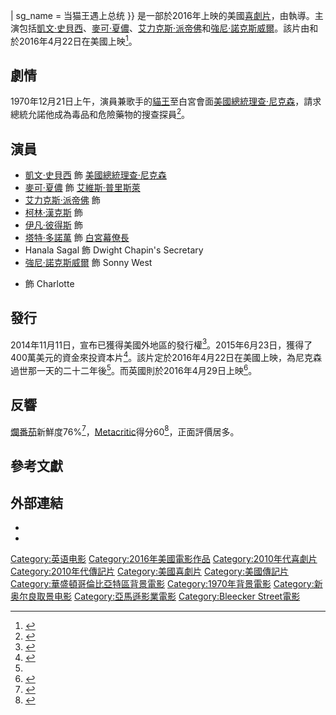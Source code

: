 {{noteTA
|G1=Show
|G2=Movie
|G3=PresidentsUS
|1=zh-tw:凱瑞·艾文斯;zh-cn:加利·艾尔维斯;zh-hk:卡利·艾域士;
|2=zh-tw:夏儂;zh-cn:珊农;zh-hk:沙朗;
}}
{{Infobox film
| name           = 當貓王碰上總統
| original_name  = {{lang|en|''Elvis & Nixon''}}
| image          = Elvis & Nixon Poster.jpg
| alt            = 
| caption        = 電影海報
| director       = {{link-en|麗莎·喬漢森|Liza Johnson}}
| producer       = {{Plainlist|
* Holly Wiersma
* {{link-en|卡西安·艾文斯|Cassian Elwes}}
}}
| writer       = {{Plainlist|
* Joey Sagal
* Hanala Sagal
* [[卡利·艾域士|卡利·艾域士]]
}}
| starring       = {{Plainlist|
* [[麥可·夏儂|麥可·夏儂]]
* [[凱文·史貝西|凱文·史貝西]]
* [[艾力克斯·派帝佛|艾力克斯·派帝佛]]
* [[強尼·諾克斯威爾|強尼·諾克斯威爾]]
}}
| music          = {{link-en|愛德華·希阿墨|Edward Shearmur}}
| cinematography = {{link-en|泰瑞·史泰西|Terry Stacey}}
| editing        = Michael Taylor
| studio         = {{Plainlist|
* Jellyfish Bloom
* Autumn Productions, Inc.
* Elevated Films
* Holly Wiersma Productions
* Johnny Mac and David Hansen Productions
* Benaroya Pictures
}}
| distributor    = {{Plainlist|
* {{link-en|亞馬遜影業|Amazon Studios}}
* {{link-en|Bleecker Street (公司)|Bleecker Street (company)|Bleecker Street}}
}}
| released       = {{Film date|2016|4|22|美國|2016|5|19|新加坡|2017|1|28|臺灣|2017|5|16|香港}}
| runtime        = 86分鐘<!--Theatrical runtime: 85:56--><ref>{{cite web | url=http://www.bbfc.co.uk/releases/elvis-nixon-film | title=''ELVIS & NIXON'' (15) | work=[[British_Board_of_Film_Classification|British Board of Film Classification]] | date=2016-03-22 | accessdate=2016-03-22 | archive-date=2016-05-18 | archive-url=https://web.archive.org/web/20160518192518/http://www.bbfc.co.uk/releases/elvis-nixon-film | dead-url=no }}</ref>
| country        = {{USA}}
| language       = 英語
| budget         = 400萬美元
| gross          = 140萬美元<ref name="BOM">{{cite web |url=http://www.boxofficemojo.com/movies/?id=elvisnixon.htm |title=Elvis & Nixon (2016) |website=Box Office Mojo |accessdate=2016-04-24 |archive-date=2016-04-21 |archive-url=https://web.archive.org/web/20160421131027/http://www.boxofficemojo.com/movies/?id=elvisnixon.htm |dead-url=no }}</ref>
| cn_name        = 猫王与尼克松
| hk_name        = 總統與歌神
| tw_name        = 當貓王碰上總統<ref>{{@movies|id=feen62093991|title=當貓王碰上總統‬ Elvis & Nixon}}<!-- 2016-04-19 accessdate --></ref>
| sg_name        = 当猫王遇上总统
}}
{{作品名稱|name=''Elvis & Nixon''|hk=總統與歌神|tw=當貓王碰上總統|cn=猫王与尼克松}}是一部於2016年上映的美國[[喜劇片|喜劇片]]，由{{link-en|麗莎·喬漢森|Liza Johnson}}執導。主演包括[[凱文·史貝西|凱文·史貝西]]、[[麥可·夏儂|麥可·夏儂]]、[[艾力克斯·派帝佛|艾力克斯·派帝佛]]和[[強尼·諾克斯威爾|強尼·諾克斯威爾]]。該片由{{link-en|亞馬遜影業|Amazon Studios}}和{{link-en|Bleecker Street (公司)|Bleecker Street (company)|Bleecker Street}}於2016年4月22日在美國上映<ref name="#1">{{cite web|url=http://collider.com/elvis-nixon-trailer-michael-shannon-kevin-spacey/|title=Elvis & Nixon’ Trailer Has Michael Shannon and Kevin Spacey Hiding Guns and Slapping Knuckles|publisher=Collider.com|first=Matt|last=Goldberg|date=2016-01-08|accessdate=2016-01-08|archive-date=2016-01-10|archive-url=https://web.archive.org/web/20160110192201/http://collider.com/elvis-nixon-trailer-michael-shannon-kevin-spacey/|dead-url=no}}</ref>。

==劇情==
1970年12月21日上午，演員兼歌手的[[貓王|貓王]]至白宮會面[[美國總統|美國總統]][[理查·尼克森|理查·尼克森]]，請求總統允諾他成為毒品和危險藥物的搜查探員<ref>{{cite news|last1=McClintock|first1=Pamela|last2=Ford|first2=Rebecca|title=Berlin: See Kevin Spacey as Nixon in First 'Elvis & Nixon' Photo (Exclusive)|url=http://www.hollywoodreporter.com/news/berlin-elvis-nixon-kevin-spacey-770118|accessdate=2015-03-04|publisher=hollywoodreporter.com|date=2015-02-04|archive-date=2015-03-07|archive-url=https://web.archive.org/web/20150307063729/http://www.hollywoodreporter.com/news/berlin-elvis-nixon-kevin-spacey-770118|dead-url=no}}</ref>。

==演員==
* [[凱文·史貝西|凱文·史貝西]] 飾 [[美國總統|美國總統]][[理查·尼克森|理查·尼克森]]
* [[麥可·夏儂|麥可·夏儂]] 飾 [[艾維斯·普里斯萊|艾維斯·普里斯萊]]
* [[艾力克斯·派帝佛|艾力克斯·派帝佛]] 飾 {{link-en|傑瑞·史奇林|Jerry Schilling}}
* [[柯林·漢克斯|柯林·漢克斯]] 飾 {{link-en|埃伊爾·克羅|Egil Krogh}}
* [[伊凡·彼得斯|伊凡·彼得斯]] 飾 {{link-en|德懷特·查平|Dwight Chapin}}
* [[塔特·多諾萬|塔特·多諾萬]] 飾 [[白宮幕僚長|白宮幕僚長]]{{link-en|H·R·霍爾德曼|H. R. Haldeman}}
* Hanala Sagal 飾 Dwight Chapin's Secretary
* [[強尼·諾克斯威爾|強尼·諾克斯威爾]] 飾 Sonny West
* {{link-en|史蓋·芙蕾拉|Sky Ferreira}} 飾 Charlotte

==發行==
2014年11月11日，宣布{{link-en|Sony Pictures Worldwide Acquisitions|Sony Pictures Worldwide Acquisitions}}已獲得美國外地區的發行權<ref>{{Cite web |url=http://deadline.com/2014/11/elvis-and-nixon-sony-worldwide-distribution-kevin-spacey-michael-shannon-1201281569/ |title=存档副本 |accessdate=2016-04-19 |archive-date=2016-04-17 |archive-url=https://web.archive.org/web/20160417052336/http://deadline.com/2014/11/elvis-and-nixon-sony-worldwide-distribution-kevin-spacey-michael-shannon-1201281569/ |dead-url=no }}</ref>。2015年6月23日，{{link-en|亞馬遜影業|Amazon Studios}}獲得了400萬美元的資金來投資本片<ref>{{Cite web |url=http://deadline.com/2015/06/amazon-bleecker-street-elvis-nixon-kevin-spacey-michael-shannon-1201452480/ |title=存档副本 |accessdate=2016-04-19 |archive-date=2016-04-13 |archive-url=https://web.archive.org/web/20160413042725/http://deadline.com/2015/06/amazon-bleecker-street-elvis-nixon-kevin-spacey-michael-shannon-1201452480/ |dead-url=no }}</ref>。該片定於2016年4月22日在美國上映，為尼克森過世那一天的二十二年後<ref name="#1"/>。而英國則於2016年4月29日上映<ref>{{cite web|url=http://www.screenrelish.com/2016/01/08/first-elvis-nixon-poster-teases-the-meeting-of-the-king-the-crook/|title=First ELVIS & NIXON Poster Teases The Meeting Of The King & The Crook|publisher=ScreenRelish.com|first=Craig|last=Hunter|date=2016-01-08|accessdate=2016-01-08|archive-date=2016-01-09|archive-url=https://web.archive.org/web/20160109005335/http://www.screenrelish.com/2016/01/08/first-elvis-nixon-poster-teases-the-meeting-of-the-king-the-crook/|dead-url=no}}</ref>。

==反響==
[[爛番茄|爛番茄]]新鮮度76%<ref>{{cite web |url=http://www.rottentomatoes.com/m/elvis_and_nixon_2016/ |title=Elvis & Nixon (2016) |website=Rotten Tomatoes |accessdate=2016-05-09 |archive-date=2016-05-10 |archive-url=https://web.archive.org/web/20160510205214/http://www.rottentomatoes.com/m/elvis_and_nixon_2016 |dead-url=no }}</ref>，[[Metacritic|Metacritic]]得分60<ref>{{cite web |url=http://www.metacritic.com/movie/elvis-nixon |title=Elvis & Nixon reviews |website=Metacritic |accessdate=2016-04-24 |archive-date=2016-04-26 |archive-url=https://web.archive.org/web/20160426000532/http://www.metacritic.com/movie/elvis-nixon |dead-url=no }}</ref>，正面評價居多。

==參考文獻==
{{Reflist|30em}}

== 外部連結 ==
* {{IMDb title|2093991|Elvis & Nixon}}
* {{Mojo title|elvisnixon}}

{{艾維斯·普里斯萊}}
{{理查德·尼克松}}

{{DEFAULTSORT:Elvis And Nixon}}
[[Category:英语电影|Category:英语电影]]
[[Category:2016年美國電影作品|Category:2016年美國電影作品]]
[[Category:2010年代喜劇片|Category:2010年代喜劇片]]
[[Category:2010年代傳記片|Category:2010年代傳記片]]
[[Category:美國喜劇片|Category:美國喜劇片]]
[[Category:美國傳記片|Category:美國傳記片]]
[[Category:華盛頓哥倫比亞特區背景電影|Category:華盛頓哥倫比亞特區背景電影]]
[[Category:1970年背景電影|Category:1970年背景電影]]
[[Category:新奥尔良取景电影|Category:新奥尔良取景电影]]
[[Category:亞馬遜影業電影|Category:亞馬遜影業電影]]
[[Category:Bleecker_Street電影|Category:Bleecker Street電影]]